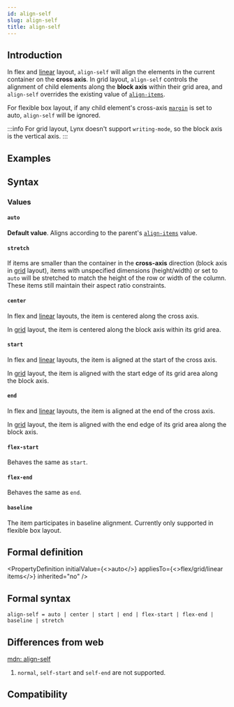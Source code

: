 ```yaml
---
id: align-self
slug: align-self
title: align-self
---
```



## Introduction

In flex and [linear](guide/ui/layout/linear-layout.mdx) layout, `align-self` will align the elements in the current container on the **cross axis**. In grid layout, `align-self` controls the alignment of child elements along the **block axis** within their grid area, and `align-self` overrides the existing value of [`align-items`](./align-items.mdx).

For flexible box layout, if any child element's cross-axis [`margin`](./margin.mdx) is set to auto, `align-self` will be ignored.

:::info
For grid layout, Lynx doesn't support `writing-mode`, so the block axis is the vertical axis.
:::

## Examples


<Go
  example="css-api"
  defaultFile="src/align-self/App.tsx"
  img="https://lf-lynx.tiktok-cdns.com/obj/lynx-artifacts-oss-sg/lynx-website/assets/doc/css/align-self.jpg"
  defaultEntryFile="dist/align-self.lynx.bundle"
  entry="src/align-self"
/>

## Syntax

### Values

#### `auto`

**Default value**. Aligns according to the parent's [`align-items`](./align-items.mdx) value.

#### `stretch`

If items are smaller than the container in the **cross-axis** direction (block axis in [grid](guide/ui/layout/grid-layout.mdx) layout), items with unspecified dimensions (height/width) or set to `auto` will be stretched to match the height of the row or width of the column. These items still maintain their aspect ratio constraints.

#### `center`

In flex and [linear](guide/ui/layout/linear-layout.mdx) layouts, the item is centered along the cross axis.

In [grid](guide/ui/layout/grid-layout.mdx) layout, the item is centered along the block axis within its grid area.

#### `start`

In flex and [linear](guide/ui/layout/linear-layout.mdx) layouts, the item is aligned at the start of the cross axis.

In [grid](guide/ui/layout/grid-layout.mdx) layout, the item is aligned with the start edge of its grid area along the block axis.

#### `end`

In flex and [linear](guide/ui/layout/linear-layout.mdx) layouts, the item is aligned at the end of the cross axis.

In [grid](guide/ui/layout/grid-layout.mdx) layout, the item is aligned with the end edge of its grid area along the block axis.

#### `flex-start`

Behaves the same as `start`.

#### `flex-end`

Behaves the same as `end`.

#### `baseline`

The item participates in baseline alignment. Currently only supported in flexible box layout.

## Formal definition


<PropertyDefinition
  initialValue={<>auto</>}
  appliesTo={<>flex/grid/linear items</>}
  inherited="no"
/>

## Formal syntax

```
align-self = auto | center | start | end | flex-start | flex-end | baseline | stretch
```

## Differences from web

[mdn: align-self](https://developer.mozilla.org/en/docs/Web/CSS/align-self)

1. `normal`, `self-start` and `self-end` are not supported.

## Compatibility


<LegacyCompatTable metadata="css/properties/align-self" />
